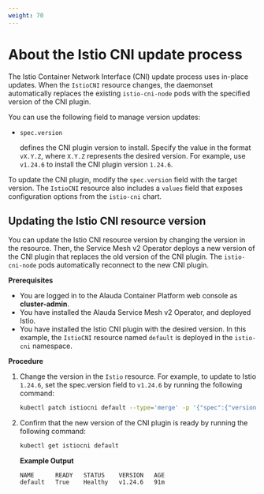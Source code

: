 ```yaml
---
weight: 70
---
```


# About the Istio CNI update process

The Istio Container Network Interface (CNI) update process uses in-place updates. When the `IstioCNI` resource changes, the daemonset automatically replaces the existing `istio-cni-node` pods with the specified version of the CNI plugin.

You can use the following field to manage version updates:

- `spec.version`

  defines the CNI plugin version to install. Specify the value in the format `vX.Y.Z`, where `X.Y.Z` represents the desired version. For example, use `v1.24.6` to install the CNI plugin version `1.24.6`.

To update the CNI plugin, modify the `spec.version` field with the target version. The `IstioCNI` resource also includes a `values` field that exposes configuration options from the `istio-cni` chart.

## Updating the Istio CNI resource version

You can update the Istio CNI resource version by changing the version in the resource. Then, the Service Mesh v2 Operator deploys a new version of the CNI plugin that replaces the old version of the CNI plugin. The `istio-cni-node` pods automatically reconnect to the new CNI plugin.

**Prerequisites**

- You are logged in to the Alauda Container Platform web console as **cluster-admin**.
- You have installed the Alauda Service Mesh v2 Operator, and deployed Istio.
- You have installed the Istio CNI plugin with the desired version. In this example, the `IstioCNI` resource named `default` is deployed in the `istio-cni` namespace.

**Procedure**

1. Change the version in the `Istio` resource. For example, to update to Istio `1.24.6`, set the spec.version field to `v1.24.6` by running the following command:

   ```bash
   kubectl patch istiocni default --type='merge' -p '{"spec":{"version":"v1.24.6"}}'
   ```

2. Confirm that the new version of the CNI plugin is ready by running the following command:

   ```bash
   kubectl get istiocni default
   ```

   **Example Output**

   ```
   NAME      READY   STATUS    VERSION   AGE
   default   True    Healthy   v1.24.6   91m
   ```
